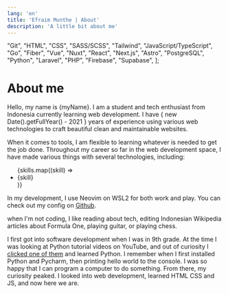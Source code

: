 ```yaml
---
lang: 'en'
title: 'Efraim Munthe | About'
description: 'A little bit about me'
---
```


  "Git",
  "HTML",
  "CSS",
  "SASS/SCSS",
  "Tailwind",
  "JavaScript/TypeScript",
  "Go",
  "Fiber",
  "Vue",
  "Nuxt",
  "React",
  "Next.js",
  "Astro",
  "PostgreSQL",
  "Python",
  "Laravel",
  "PHP",
  "Firebase",
  "Supabase",
];

# About me

Hello, my name is {myName}. I am a student and tech enthusiast from
Indonesia currently learning web development. I have {
  new Date().getFullYear() - 2021
} years of experience using various web technologies to craft beautiful
clean and maintainable websites.
    

When it comes to tools, I am flexible to learning whatever is needed to
get the job done. Throughout my career so far in the web development
space, I have made various things with several technologies, including:
    
<ul>
  {skills.map((skill) => <li>{skill}</li>)}
</ul>


In my development, I use Neovim on WSL2 for both work and play. You can
check out my config on [Github](https://github.com/klrfl/nvim-config).

when I'm not coding, I like reading about tech, editing Indonesian
Wikipedia articles about Formula One, playing guitar, or playing chess.

I first got into software development when I was in 9th grade. At the time
I was looking at Python tutorial videos on YouTube, and out of curiosity I
[clicked one of them](https://youtu.be/_uQrJ0TkZlc) and learned Python. I
remember when I first installed Python and Pycharm, then printing hello
world to the console. I was so happy that I can program a computer to do
something. From there, my curiosity peaked. I looked into web development,
learned HTML CSS and JS, and now here we are.
    
  

